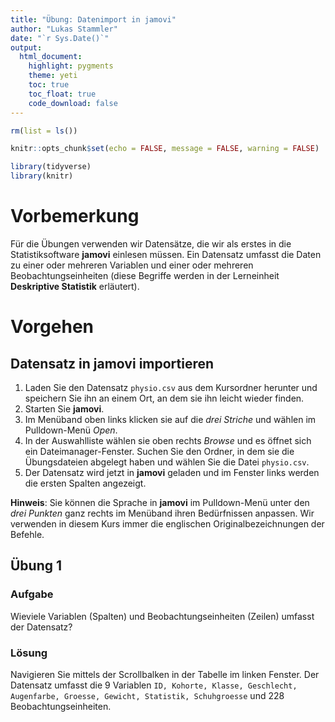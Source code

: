 ```yaml
---
title: "Übung: Datenimport in jamovi"
author: "Lukas Stammler"
date: "`r Sys.Date()`"
output:
  html_document:
    highlight: pygments
    theme: yeti
    toc: true
    toc_float: true
    code_download: false
---
```


```r
rm(list = ls())

knitr::opts_chunk$set(echo = FALSE, message = FALSE, warning = FALSE)

library(tidyverse)
library(knitr)
```

# Vorbemerkung

Für die Übungen verwenden wir Datensätze, die wir als erstes in die Statistiksoftware **jamovi** einlesen müssen. Ein Datensatz umfasst die Daten zu einer oder mehreren Variablen und einer oder mehreren Beobachtungseinheiten (diese Begriffe werden in der Lerneinheit **Deskriptive Statistik** erläutert). 

# Vorgehen  

## Datensatz in **jamovi** importieren  

1. Laden Sie den Datensatz `physio.csv` aus dem Kursordner herunter und speichern Sie ihn an einem Ort, an dem sie ihn leicht wieder finden.  
2. Starten Sie **jamovi**.   
3. Im Menüband oben links klicken sie auf die *drei Striche* und wählen im Pulldown-Menü *Open*.   
4. In der Auswahlliste wählen sie oben rechts *Browse* und es öffnet sich ein Dateimanager-Fenster. Suchen Sie den Ordner, in dem sie die Übungsdateien abgelegt haben und wählen Sie die Datei `physio.csv`.  
5. Der Datensatz wird jetzt in **jamovi** geladen und im Fenster links werden die ersten Spalten angezeigt.  

**Hinweis**: Sie können die Sprache in **jamovi** im Pulldown-Menü unter den *drei Punkten* ganz rechts im Menüband ihren Bedürfnissen anpassen. Wir verwenden in diesem Kurs immer die englischen Originalbezeichnungen der Befehle.

## Übung 1 {.tabset}

### Aufgabe

Wieviele Variablen (Spalten) und Beobachtungseinheiten (Zeilen) umfasst der Datensatz?

### Lösung

Navigieren Sie mittels der Scrollbalken in der Tabelle im linken Fenster. Der Datensatz umfasst die 9 Variablen `ID, Kohorte, Klasse, Geschlecht, Augenfarbe, Groesse, Gewicht, Statistik, Schuhgroesse` und 228 Beobachtungseinheiten.










